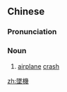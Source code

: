 {{also|坠机}}
==Chinese==
{{zh-forms|s=坠机}}

===Pronunciation===
{{zh-pron
|m=zhuìjī
|cat=n
}}

===Noun===
{{zh-noun}}

# [[airplane]] [[crash]]

[[zh:墜機]]